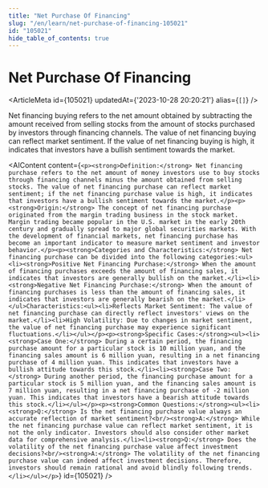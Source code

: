 ```yaml
---
title: "Net Purchase Of Financing"
slug: "/en/learn/net-purchase-of-financing-105021"
id: "105021"
hide_table_of_contents: true
---
```



# Net Purchase Of Financing

<ArticleMeta id={105021} updatedAt={'2023-10-28 20:20:21'} alias={`[]`} />
<div className='border-solid border-b border-t-0 my-4 border-[var(--ifm-color-gray-300)]' />

Net financing buying refers to the net amount obtained by subtracting the amount received from selling stocks from the amount of stocks purchased by investors through financing channels. The value of net financing buying can reflect market sentiment. If the value of net financing buying is high, it indicates that investors have a bullish sentiment towards the market.

<AIContent content={`<p><strong>Definition:</strong> Net financing purchase refers to the net amount of money investors use to buy stocks through financing channels minus the amount obtained from selling stocks. The value of net financing purchase can reflect market sentiment; if the net financing purchase value is high, it indicates that investors have a bullish sentiment towards the market.</p><p><strong>Origin:</strong> The concept of net financing purchase originated from the margin trading business in the stock market. Margin trading became popular in the U.S. market in the early 20th century and gradually spread to major global securities markets. With the development of financial markets, net financing purchase has become an important indicator to measure market sentiment and investor behavior.</p><p><strong>Categories and Characteristics:</strong> Net financing purchase can be divided into the following categories:<ul><li><strong>Positive Net Financing Purchase:</strong> When the amount of financing purchases exceeds the amount of financing sales, it indicates that investors are generally bullish on the market.</li><li><strong>Negative Net Financing Purchase:</strong> When the amount of financing purchases is less than the amount of financing sales, it indicates that investors are generally bearish on the market.</li></ul>Characteristics:<ul><li>Reflects Market Sentiment: The value of net financing purchase can directly reflect investors' views on the market.</li><li>High Volatility: Due to changes in market sentiment, the value of net financing purchase may experience significant fluctuations.</li></ul></p><p><strong>Specific Cases:</strong><ul><li><strong>Case One:</strong> During a certain period, the financing purchase amount for a particular stock is 10 million yuan, and the financing sales amount is 6 million yuan, resulting in a net financing purchase of 4 million yuan. This indicates that investors have a bullish attitude towards this stock.</li><li><strong>Case Two:</strong> During another period, the financing purchase amount for a particular stock is 5 million yuan, and the financing sales amount is 7 million yuan, resulting in a net financing purchase of -2 million yuan. This indicates that investors have a bearish attitude towards this stock.</li></ul></p><p><strong>Common Questions:</strong><ul><li><strong>Q:</strong> Is the net financing purchase value always an accurate reflection of market sentiment?<br/><strong>A:</strong> While the net financing purchase value can reflect market sentiment, it is not the only indicator. Investors should also consider other market data for comprehensive analysis.</li><li><strong>Q:</strong> Does the volatility of the net financing purchase value affect investment decisions?<br/><strong>A:</strong> The volatility of the net financing purchase value can indeed affect investment decisions. Therefore, investors should remain rational and avoid blindly following trends.</li></ul></p>`} id={105021} />
